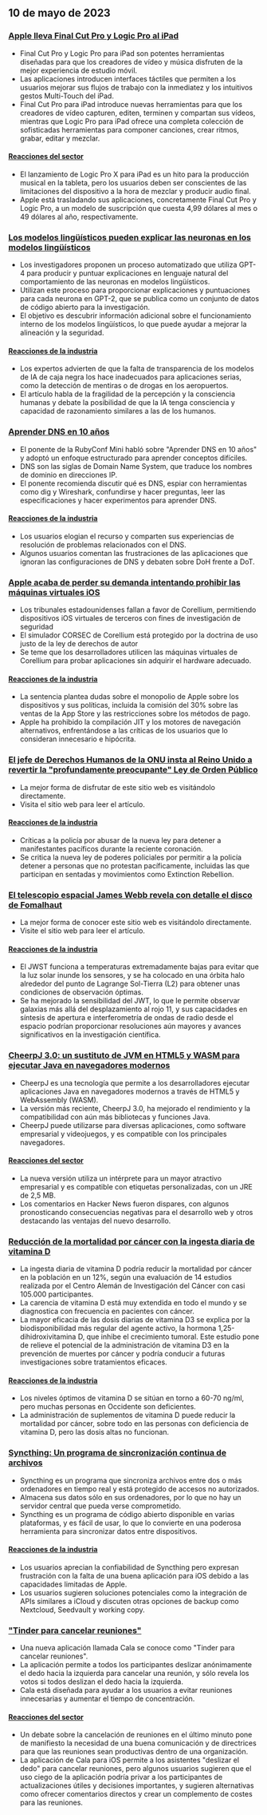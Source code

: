 

<CallToAction />

<Steps>

## 10 de mayo de 2023

### [Apple lleva Final Cut Pro y Logic Pro al iPad](https://www.apple.com/newsroom/2023/05/apple-brings-final-cut-pro-and-logic-pro-to-ipad/)

- Final Cut Pro y Logic Pro para iPad son potentes herramientas diseñadas para que los creadores de vídeo y música disfruten de la mejor experiencia de estudio móvil.
- Las aplicaciones introducen interfaces táctiles que permiten a los usuarios mejorar sus flujos de trabajo con la inmediatez y los intuitivos gestos Multi-Touch del iPad.
- Final Cut Pro para iPad introduce nuevas herramientas para que los creadores de vídeo capturen, editen, terminen y compartan sus vídeos, mientras que Logic Pro para iPad ofrece una completa colección de sofisticadas herramientas para componer canciones, crear ritmos, grabar, editar y mezclar.

#### [Reacciones del sector](http://news.ycombinator.com/item?id=35873732)

- El lanzamiento de Logic Pro X para iPad es un hito para la producción musical en la tableta, pero los usuarios deben ser conscientes de las limitaciones del dispositivo a la hora de mezclar y producir audio final.
- Apple está trasladando sus aplicaciones, concretamente Final Cut Pro y Logic Pro, a un modelo de suscripción que cuesta 4,99 dólares al mes o 49 dólares al año, respectivamente.

### [Los modelos lingüísticos pueden explicar las neuronas en los modelos lingüísticos](https://openai.com/research/language-models-can-explain-neurons-in-language-models)

- Los investigadores proponen un proceso automatizado que utiliza GPT-4 para producir y puntuar explicaciones en lenguaje natural del comportamiento de las neuronas en modelos lingüísticos.
- Utilizan este proceso para proporcionar explicaciones y puntuaciones para cada neurona en GPT-2, que se publica como un conjunto de datos de código abierto para la investigación.
- El objetivo es descubrir información adicional sobre el funcionamiento interno de los modelos lingüísticos, lo que puede ayudar a mejorar la alineación y la seguridad.

#### [Reacciones de la industria](http://news.ycombinator.com/item?id=35877402)

- Los expertos advierten de que la falta de transparencia de los modelos de IA de caja negra los hace inadecuados para aplicaciones serias, como la detección de mentiras o de drogas en los aeropuertos.
- El artículo habla de la fragilidad de la percepción y la consciencia humanas y debate la posibilidad de que la IA tenga consciencia y capacidad de razonamiento similares a las de los humanos.

### [Aprender DNS en 10 años](https://jvns.ca/blog/2023/05/08/new-talk-learning-dns-in-10-years/)

- El ponente de la RubyConf Mini habló sobre "Aprender DNS en 10 años" y adoptó un enfoque estructurado para aprender conceptos difíciles.
- DNS son las siglas de Domain Name System, que traduce los nombres de dominio en direcciones IP.
- El ponente recomienda discutir qué es DNS, espiar con herramientas como dig y Wireshark, confundirse y hacer preguntas, leer las especificaciones y hacer experimentos para aprender DNS.

#### [Reacciones de la industria](http://news.ycombinator.com/item?id=35870654)

- Los usuarios elogian el recurso y comparten sus experiencias de resolución de problemas relacionados con el DNS.
- Algunos usuarios comentan las frustraciones de las aplicaciones que ignoran las configuraciones de DNS y debaten sobre DoH frente a DoT.

### [Apple acaba de perder su demanda intentando prohibir las máquinas virtuales iOS](https://www.techradar.com/news/apple-just-lost-its-lawsuit-trying-to-ban-ios-virtual-machines)

- Los tribunales estadounidenses fallan a favor de Corellium, permitiendo dispositivos iOS virtuales de terceros con fines de investigación de seguridad
- El simulador CORSEC de Corellium está protegido por la doctrina de uso justo de la ley de derechos de autor
- Se teme que los desarrolladores utilicen las máquinas virtuales de Corellium para probar aplicaciones sin adquirir el hardware adecuado.

#### [Reacciones de la industria](http://news.ycombinator.com/item?id=35880466)

- La sentencia plantea dudas sobre el monopolio de Apple sobre los dispositivos y sus políticas, incluida la comisión del 30% sobre las ventas de la App Store y las restricciones sobre los métodos de pago.
- Apple ha prohibido la compilación JIT y los motores de navegación alternativos, enfrentándose a las críticas de los usuarios que lo consideran innecesario e hipócrita.

### [El jefe de Derechos Humanos de la ONU insta al Reino Unido a revertir la "profundamente preocupante" Ley de Orden Público](https://www.ohchr.org/en/press-releases/2023/04/un-human-rights-chief-urges-uk-reverse-deeply-troubling-public-order-bill)

- La mejor forma de disfrutar de este sitio web es visitándolo directamente.
- Visita el sitio web para leer el artículo.

#### [Reacciones de la industria](http://news.ycombinator.com/item?id=35871394)

- Críticas a la policía por abusar de la nueva ley para detener a manifestantes pacíficos durante la reciente coronación.
- Se critica la nueva ley de poderes policiales por permitir a la policía detener a personas que no protestan pacíficamente, incluidas las que participan en sentadas y movimientos como Extinction Rebellion.

### [El telescopio espacial James Webb revela con detalle el disco de Fomalhaut](https://skyandtelescope.org/astronomy-news/the-james-webb-space-telescope-reveals-fomalhauts-disk-in-unprecedented-detail/)

- La mejor forma de conocer este sitio web es visitándolo directamente.
- Visite el sitio web para leer el artículo.

#### [Reacciones de la industria](http://news.ycombinator.com/item?id=35874704)

- El JWST funciona a temperaturas extremadamente bajas para evitar que la luz solar inunde los sensores, y se ha colocado en una órbita halo alrededor del punto de Lagrange Sol-Tierra (L2) para obtener unas condiciones de observación óptimas.
- Se ha mejorado la sensibilidad del JWT, lo que le permite observar galaxias más allá del desplazamiento al rojo 11, y sus capacidades en síntesis de apertura e interferometría de ondas de radio desde el espacio podrían proporcionar resoluciones aún mayores y avances significativos en la investigación científica.

### [CheerpJ 3.0: un sustituto de JVM en HTML5 y WASM para ejecutar Java en navegadores modernos](https://leaningtech.com/announcing-cheerpj-3-0-a-jvm-replacement-in-html5-and-webassembly-to-run-java-applications-and-applets-on-modern-browsers/)

- CheerpJ es una tecnología que permite a los desarrolladores ejecutar aplicaciones Java en navegadores modernos a través de HTML5 y WebAssembly (WASM).
- La versión más reciente, CheerpJ 3.0, ha mejorado el rendimiento y la compatibilidad con aún más bibliotecas y funciones Java.
- CheerpJ puede utilizarse para diversas aplicaciones, como software empresarial y videojuegos, y es compatible con los principales navegadores.

#### [Reacciones del sector](http://news.ycombinator.com/item?id=35873552)

- La nueva versión utiliza un intérprete para un mayor atractivo empresarial y es compatible con etiquetas personalizadas, con un JRE de 2,5 MB.
- Los comentarios en Hacker News fueron dispares, con algunos pronosticando consecuencias negativas para el desarrollo web y otros destacando las ventajas del nuevo desarrollo.

### [Reducción de la mortalidad por cáncer con la ingesta diaria de vitamina D](https://www.dkfz.de/en/presse/pressemitteilungen/2023/dkfz-pm-23-27-Reduced-cancer-mortality-with-daily-vitamin-D-intake.php)

- La ingesta diaria de vitamina D podría reducir la mortalidad por cáncer en la población en un 12%, según una evaluación de 14 estudios realizada por el Centro Alemán de Investigación del Cáncer con casi 105.000 participantes.
- La carencia de vitamina D está muy extendida en todo el mundo y se diagnostica con frecuencia en pacientes con cáncer.
- La mayor eficacia de las dosis diarias de vitamina D3 se explica por la biodisponibilidad más regular del agente activo, la hormona 1,25-dihidroxivitamina D, que inhibe el crecimiento tumoral. Este estudio pone de relieve el potencial de la administración de vitamina D3 en la prevención de muertes por cáncer y podría conducir a futuras investigaciones sobre tratamientos eficaces.

#### [Reacciones de la industria](http://news.ycombinator.com/item?id=35876062)

- Los niveles óptimos de vitamina D se sitúan en torno a 60-70 ng/ml, pero muchas personas en Occidente son deficientes.
- La administración de suplementos de vitamina D puede reducir la mortalidad por cáncer, sobre todo en las personas con deficiencia de vitamina D, pero las dosis altas no funcionan.

### [Syncthing: Un programa de sincronización continua de archivos](https://syncthing.net/)

- Syncthing es un programa que sincroniza archivos entre dos o más ordenadores en tiempo real y está protegido de accesos no autorizados.
- Almacena sus datos sólo en sus ordenadores, por lo que no hay un servidor central que pueda verse comprometido.
- Syncthing es un programa de código abierto disponible en varias plataformas, y es fácil de usar, lo que lo convierte en una poderosa herramienta para sincronizar datos entre dispositivos.

#### [Reacciones de la industria](http://news.ycombinator.com/item?id=35879039)

- Los usuarios aprecian la confiabilidad de Syncthing pero expresan frustración con la falta de una buena aplicación para iOS debido a las capacidades limitadas de Apple.
- Los usuarios sugieren soluciones potenciales como la integración de APIs similares a iCloud y discuten otras opciones de backup como Nextcloud, Seedvault y working copy.

### ["Tinder para cancelar reuniones"](https://meetcala.com/)

- Una nueva aplicación llamada Cala se conoce como "Tinder para cancelar reuniones".
- La aplicación permite a todos los participantes deslizar anónimamente el dedo hacia la izquierda para cancelar una reunión, y sólo revela los votos si todos deslizan el dedo hacia la izquierda.
- Cala está diseñada para ayudar a los usuarios a evitar reuniones innecesarias y aumentar el tiempo de concentración.

#### [Reacciones del sector](http://news.ycombinator.com/item?id=35868685)

- Un debate sobre la cancelación de reuniones en el último minuto pone de manifiesto la necesidad de una buena comunicación y de directrices para que las reuniones sean productivas dentro de una organización.
- La aplicación de Cala para iOS permite a los asistentes "deslizar el dedo" para cancelar reuniones, pero algunos usuarios sugieren que el uso ciego de la aplicación podría privar a los participantes de actualizaciones útiles y decisiones importantes, y sugieren alternativas como ofrecer comentarios directos y crear un complemento de costes para las reuniones.

</Steps>
